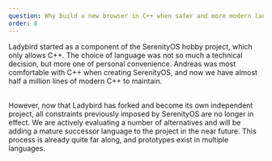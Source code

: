 ```yaml
---
question: Why build a new browser in C++ when safer and more modern languages are available
order: 8
---
```


Ladybird started as a component of the SerenityOS hobby project, which only
allows C++. The choice of language was not so much a technical decision, but
more one of personal convenience. Andreas was most comfortable with C++ when
creating SerenityOS, and now we have almost half a million lines of modern C++
to maintain.

<br />
However, now that Ladybird has forked and become its own independent project,
all constraints previously imposed by SerenityOS are no longer in effect. We are
actively evaluating a number of alternatives and will be adding a mature
successor language to the project in the near future. This process is already
quite far along, and prototypes exist in multiple languages.